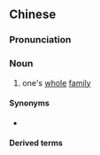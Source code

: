 ==Chinese==
{{zh-forms|alt=冚家}}

===Pronunciation===
{{zh-pron
|c=ham6 gaa1
|c-t=ham3 ga1
|cat=n
}}

===Noun===
{{zh-noun}}

# {{lb|zh|Cantonese}} one's [[whole]] [[family]]

====Synonyms====
* {{zh-l|全家}}

====Derived terms====
{{zh-der|咸家富貴|咸家鏟|咸家伶|咸家祥}}